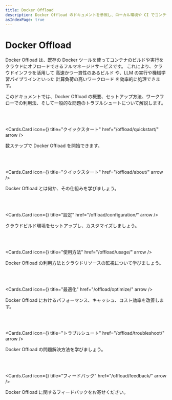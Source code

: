 ```yaml
---
title: Docker Offload
description: Docker Offload のドキュメントを参照し、ローカル環境や CI でコンテナイメージをより速くビルド・実行する方法を学びましょう。
asIndexPage: true
---
```



# Docker Offload

Docker Offload は、既存の Docker ツールを使ってコンテナのビルドや実行をクラウドにオフロードできるフルマネージドサービスです。
これにより、クラウドインフラを活用して 高速かつ一貫性のあるビルド や、LLM の実行や機械学習パイプラインといった 計算負荷の高いワークロード を効率的に処理できます。

このドキュメントでは、Docker Offload の概要、セットアップ方法、ワークフローでの利用法、そして一般的な問題のトラブルシュートについて解説します。


<br />
<br />

<Cards.Card
  icon={<MdRocketLaunch />}
  title="クイックスタート"
  href="/offload/quickstart/"
  arrow
/>

数ステップで Docker Offload を開始できます。

<br />
<br />

<Cards.Card
  icon={<MdInfo />}
  title="クイックスタート"
  href="/offload/about/"
  arrow
/>

Docker Offload とは何か、その仕組みを学びましょう。

<br />
<br />

<Cards.Card
  icon={<MdTune />}
  title="設定"
  href="/offload/configuration/"
  arrow
/>

クラウドビルド環境をセットアップし、カスタマイズしましょう。

<br />
<br />

<Cards.Card
  icon={<MdMonitorHeart />}
  title="使用方法"
  href="/offload/usage/"
  arrow
/>

Docker Offload の利用方法とクラウドリソースの監視について学びましょう。

<br />
<br />

<Cards.Card
  icon={<MdSpeed />}
  title="最適化"
  href="/offload/optimize/"
  arrow
/>

Docker Offload におけるパフォーマンス、キャッシュ、コスト効率を改善します。

<br />
<br />

<Cards.Card
  icon={<MdBugReport />}
  title="トラブルシュート"
  href="/offload/troubleshoot/"
  arrow
/>

Docker Offload の問題解決方法を学びましょう。

<br />
<br />

<Cards.Card
  icon={<MdFeedback />}
  title="フィードバック"
  href="/offload/feedback/"
  arrow
/>

Docker Offload に関するフィードバックをお寄せください。
